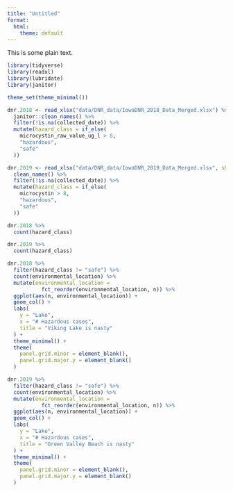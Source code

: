 ```yaml
---
title: "Untitled"
format:
  html:
    theme: default
---
```


This is some plain text.

```r
library(tidyverse)
library(readxl)
library(lubridate)
library(janitor)

theme_set(theme_minimal())
```

```r
dnr.2018 <- read_xlsx("data/DNR_data/IowaDNR_2018_Data_Merged.xlsx") %>% 
  janitor::clean_names() %>%
  filter(!is.na(collected_date)) %>% 
  mutate(hazard_class = if_else(
    microcystin_raw_value_ug_l > 8,
    "hazardous",
    "safe"
  ))

dnr.2019 <- read_xlsx("data/DNR_data/IowaDNR_2019_Data_Merged.xlsx", sheet = "combined") %>% 
  clean_names() %>%
  filter(!is.na(collected_date)) %>% 
  mutate(hazard_class = if_else(
    microcystin > 8,
    "hazardous",
    "safe"
  ))
```

```r
dnr.2018 %>%
  count(hazard_class)

dnr.2019 %>%
  count(hazard_class)
```

```r
dnr.2018 %>%
  filter(hazard_class != "safe") %>% 
  count(environmental_location) %>%
  mutate(environmental_location = 
           fct_reorder(environmental_location, n)) %>%
  ggplot(aes(n, environmental_location)) +
  geom_col() +
  labs(
    y = "Lake",
    x = "# Hazardous cases",
    title = "Viking Lake is nasty"
  ) +
  theme_minimal() +
  theme(
    panel.grid.minor = element_blank(),
    panel.grid.major.y = element_blank()
  )

dnr.2019 %>%
  filter(hazard_class != "safe") %>% 
  count(environmental_location) %>%
  mutate(environmental_location = 
           fct_reorder(environmental_location, n)) %>%
  ggplot(aes(n, environmental_location)) +
  geom_col() +
  labs(
    y = "Lake",
    x = "# Hazardous cases",
    title = "Green Valley Beach is nasty"
  ) +
  theme_minimal() +
  theme(
    panel.grid.minor = element_blank(),
    panel.grid.major.y = element_blank()
  )
```




